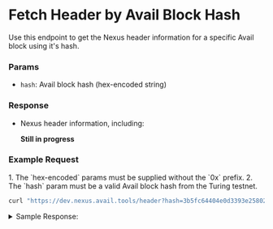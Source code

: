 
# Fetch Header by Avail Block Hash

Use this endpoint to get the Nexus header information for a specific Avail block using it's hash.

### Params

- `hash`: Avail block hash (hex-encoded string)

### Response

- Nexus header information, including:

    **Still in progress**

### Example Request

<Callout type="info">
1. The `hex-encoded` params must be supplied without the `0x` prefix.
2. The `hash` param must be a valid Avail block hash from the Turing testnet.
</Callout>

```bash filename="CURL"
curl "https://dev.nexus.avail.tools/header?hash=3b5fc64404e0d3393e25802c4e77eaceb7386b4c1f27a14beb529199076c0067"
```

<details className="border p-3 rounded-md bg-[#EFF6FF]">
<summary> Sample Response:</summary>

```json
{
    "parent_hash":
    [14,73,84,96,17,76,228,61,117,13,47,98,237,207,41,228,42,123,230,50,227,200,6,194,165,158,90,124,212,5,101,46],

    "prev_state_root":
    [172,116,232,187,231,149,109,191,98,93,222,199,59,197,230,134,178,175,223,13,51,75,136,250,169,223,215,161,186,249,241,90],
    
    "state_root":
    [172,116,232,187,231,149,109,191,98,93,222,199,59,197,230,134,178,175,223,13,51,75,136,250,169,223,215,161,186,249,241,90],
    
    "tx_root":
    [110,52,11,156,255,179,122,152,156,165,68,230,187,120,10,44,120,144,29,63,179,55,56,118,133,17,163,6,23,175,160,29],
    
    "avail_header_hash":
    [59,95,198,68,4,224,211,57,62,37,128,44,78,119,234,206,183,56,107,76,31,39,161,75,235,82,145,153,7,108,0,103],
    
    "number":301231}
```
</details>